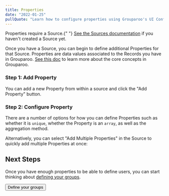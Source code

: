 ```yaml
---
title: Properties
date: "2022-01-25"
pullQuote: "Learn how to configure properties using Grouparoo's UI Config."
---
```


<Alert variant="warning">
  <p className="mb-0">
    Properties require a Source.{" "}
    <a href="/docs/config/sources">See the Sources documentation</a> if you
    haven't created a Source yet.
  </p>
</Alert>

Once you have a Source, you can begin to define additional Properties for that Source. Properties are data values associated to the Records you have in Grouparoo. [See this doc](/docs/getting-started/product-concepts) to learn more about the core concepts in Grouparoo.

### Step 1: Add Property

You can add a new Property from within a source and click the "Add Property" button.

<ImageInBrowserFrame
  centered
  alt="UI Config: Add Property"
  src="/images/docs/guides/config/property--01-add.png"
  width={1014}
  height={800}
/>

### Step 2: Configure Property

There are a number of options for how you can define Properties such as whether it is `unique`, whether the Property is an `array`, as well as the aggregation method.

<ImageInBrowserFrame
  centered
  alt="UI Config: Configure Property"
  src="/images/docs/guides/config/property--02-configure.png"
  width={1029}
  height={800}
/>

Alternatively, you can select "Add Multiple Properties" in the Source to quickly add multiple Properties at once:

<ImageInBrowserFrame
  centered
  alt="UI Config: Configure Property"
  src="/images/docs/guides/config/property--02-configure-multiple.png"
  width={1400}
  height={800}
/>

<GeneratedConfigFile
  configDir="properties"
  docPath="/docs/config/code-config/properties"
/>

## Next Steps

Once you have enough properties to be able to define users, you can start thinking about [defining your groups](/docs/config/groups).

<Button href="/docs/config/groups" variant="outline-primary">
  Define your groups
</Button>
